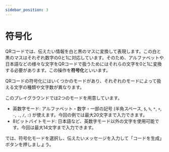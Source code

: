 ```yaml
---
sidebar_position: 3
---
```



# 符号化

QRコードでは、伝えたい情報を白と黒のマスに変換して表現します。この白と黒のマスはそれぞれ数字の0と1に対応しています。そのため、アルファベットや日本語などの様々な文字をQRコードで扱うためにはそれらの文字を0と1に変換する必要があります。この操作を**符号化**といいます。

QRコードの符号化にはいくつかのモードがあり、それぞれのモードによって扱える文字の種類や文字数が異なります。

このプレイグラウンドでは2つのモードを用意しています。

- 英数字モード: アルファベット・数字・一部の記号 (半角スペース, `$`, `%`, `*`, `+`, `-`, `.`, `/`, `:`) が使えます。今回の例では最大20文字まで入力できます。
- 8ビットバイトモード: 日本語など、英数字モード以外の文字を使用可能です。今回は最大14文字まで入力できます。

では、符号化モードを選択し、伝えたいメッセージを入力して「コードを生成」ボタンを押しましょう。

<EncodingPlayground />
